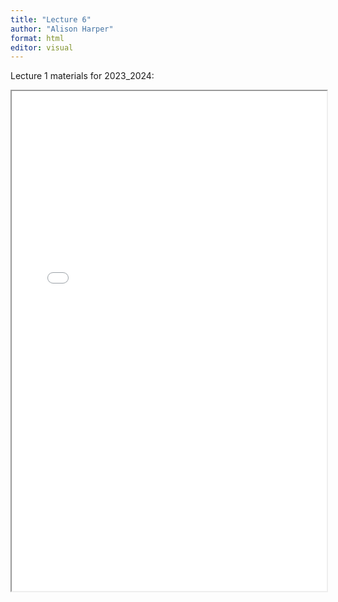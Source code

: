 ```yaml
---
title: "Lecture 6"
author: "Alison Harper"
format: html
editor: visual
---
```


Lecture 1 materials for 2023_2024:

<iframe width="100%" height="800" src="BEM2031_Lecture_6.pdf">

</iframe>
